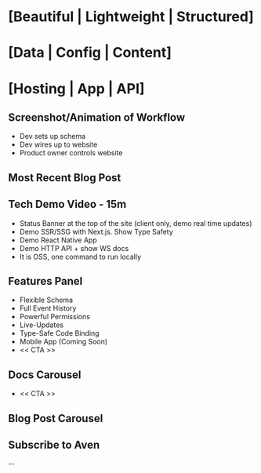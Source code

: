 

# [Beautiful | Lightweight | Structured]

# [Data | Config | Content]

# [Hosting | App | API]


## Screenshot/Animation of Workflow
- Dev sets up schema
- Dev wires up to website
- Product owner controls website

## Most Recent Blog Post

## Tech Demo Video - 15m
- Status Banner at the top of the site (client only, demo real time updates)
- Demo SSR/SSG with Next.js. Show Type Safety
- Demo React Native App
- Demo HTTP API + show WS docs
- It is OSS, one command to run locally


## Features Panel
- Flexible Schema
- Full Event History
- Powerful Permissions
- Live-Updates
- Type-Safe Code Binding
- Mobile App (Coming Soon)
- << CTA >>

## Docs Carousel


- << CTA >>

## Blog Post Carousel

## Subscribe to Aven

-- 

